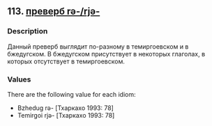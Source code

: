 ## 113. <a href =  'https://agricolamz.github.io/The_Circassian_Isoglosses_Database/113.html'>преверб rə-/rjə-</a>
### Description

Данный преверб выглядит по-разному в темиргоевском и в бжедугском. В бжедугском присутствует в некоторых глаголах, в которых отсутствует в темиргоевском.


### Values
There are the following value for each idiom:

* Bzhedug rə- [Тхаркахо 1993: 78]
* Temirgoi rjə- [Тхаркахо 1993: 78]

